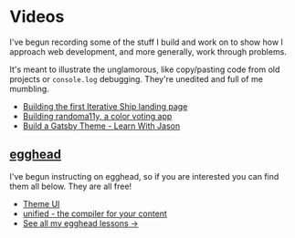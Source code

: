 # Videos

I've begun recording some of the stuff I build and work on
to show how I approach web development, and more generally,
work through problems.

It's meant to illustrate the unglamorous, like copy/pasting
code from old projects or `console.log` debugging. They're
unedited and full of me mumbling.

- [Building the first Iterative Ship landing page](https://www.youtube.com/watch?v=zwsVzpU01qA)
- [Building randoma11y, a color voting app](https://www.youtube.com/watch?v=garQJiJUxwk)
- [Build a Gatsby Theme - Learn With Jason](https://www.youtube.com/watch?v=PS2784YfPpw)

## [egghead](https://egghead.io/instructures/john-otander)

I've begun instructing on egghead, so if you are interested you can
find them all below. They are all free!

- [Theme UI](https://egghead.io/playlists/theme-ui-37644190)
- [unified - the compiler for your content](https://egghead.io/playlists/unified-the-compiler-for-your-content-5b8ff958)
- [See all my egghead lessons &rarr;](https://egghead.io/instructors/john-otander)
